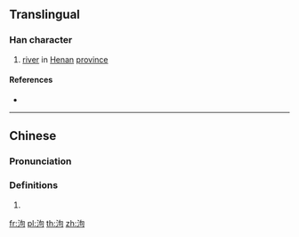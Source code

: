 ==Translingual==

===Han character===
{{Han char|rn=85|rad=水|as=05|sn=8|four=37120|canj=EPR|ids=⿰氵句}}

# [[river]] in [[Henan]] [[province]]

====References====
* {{Han ref|kx=0615.040|dkj=17266|dj=1009.030|hdz=31591.010|uh=6CC3|ud=27843|bh=CCFB|bd=52475}}

----

==Chinese==
{{zh-forms}}

===Pronunciation===
{{zh-pron
|m=jū
|c=keui1,gau1
|mc=
|oc=
|ma=
|cat=pn
}}

===Definitions===
{{zh-hanzi}}

# {{rfdef|lang=zh}}

[[fr:泃]]
[[pl:泃]]
[[th:泃]]
[[zh:泃]]